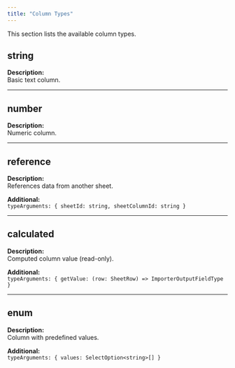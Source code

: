 ```yaml
---
title: "Column Types"
---
```


This section lists the available column types.

## string

**Description:**  
Basic text column.

---

## number

**Description:**  
Numeric column.

---

## reference

**Description:**  
References data from another sheet.

**Additional:**  
`typeArguments: { sheetId: string, sheetColumnId: string }`

---

## calculated

**Description:**  
Computed column value (read-only).

**Additional:**  
`typeArguments: { getValue: (row: SheetRow) => ImporterOutputFieldType }`

---

## enum

**Description:**  
Column with predefined values.

**Additional:**  
`typeArguments: { values: SelectOption<string>[] }`
